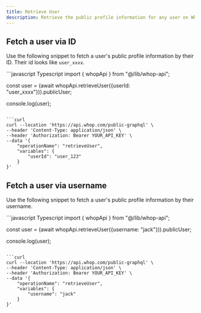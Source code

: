 ```yaml
---
title: Retrieve User
description: Retrieve the public profile information for any user on Whop
---
```


## Fetch a user via ID

Use the following snippet to fetch a user's public profile information by their ID. Their id looks like `user_xxxx`.


<CodeGroup>
```javascript Typescript
import { whopApi } from "@/lib/whop-api";

const user = (await whopApi.retrieveUser({userId: "user_xxxx"})).publicUser;

console.log(user);
```

```curl
curl --location 'https://api.whop.com/public-graphql' \
--header 'Content-Type: application/json' \
--header 'Authorization: Bearer YOUR_API_KEY' \
--data '{
    "operationName": "retrieveUser",
    "variables": {
        "userId": "user_123"
    }
}'
```

</CodeGroup>

## Fetch a user via username

Use the following snippet to fetch a user's public profile information by their username.


<CodeGroup>
```javascript Typescript
import { whopApi } from "@/lib/whop-api";

const user = (await whopApi.retrieveUser({username: "jack"})).publicUser;

console.log(user);
```

```curl
curl --location 'https://api.whop.com/public-graphql' \
--header 'Content-Type: application/json' \
--header 'Authorization: Bearer YOUR_API_KEY' \
--data '{
    "operationName": "retrieveUser",
    "variables": {
        "username": "jack"
    }
}'
```

</CodeGroup>

